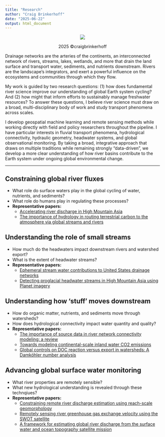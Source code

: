 ```yaml
---
title: "Research"
author: "Craig Brinkerhoff"
date: "2025-06-22"
output: html_document
---
```

<center>
![](stream_to_ocean_observation_system_vector_v2.png)
<p>2025 &#169;craigbrinkerhoff</p>
</center>
Drainage networks are the arteries of the continents, an interconnected network of rivers, streams, lakes, wetlands, and more that drain the land surface and transport water, sediments, and nutrients downstream. Rivers are the landscape's integrators, and exert a powerful influence on the ecosystems and communities through which they flow.

My work is guided by two research questions: (1) how does fundamental river science improve our understanding of global Earth system cycling? And (2) how might that inform efforts to sustainably manage freshwater resources? To answer these questions, I believe river science must draw on a broad, multi-disciplinary body of work and study transport phenomena across scales.

I develop geospatial machine learning and remote sensing methods while working directly with field and policy researchers throughout the pipeline. I have particular interests in fluvial transport phenomena, hydrological connectivity, hydraulic geometry, headwater systems, and global observational monitoring. By taking a broad, integrative approach that draws on multiple traditions while remaining strongly "data-driven", we develop a more clear understanding of how river basins contribute to the Earth system under ongoing global environmental change.

-------------------------------

## Constraining global river fluxes
- What role do surface waters play in the global cycling of water, nutrients, and sediments?
- What role do humans play in regulating these processes?
- **Representative papers:**
  - [Accelerating river discharge in High Mountain Asia]()
  - [The importance of hydrology in routing terrestrial carbon to the atmosphere via global streams and rivers](https://doi.org/10.1073/pnas.2106322119)

## Understanding the role of small streams
- How much do the headwaters impact downstream rivers and watershed export?
- What is the extent of headwater streams?
- **Representative papers:**
  - [Ephemeral stream water contributions to United States drainage networks](https://doi.org/10.1126/science.adg9430)
  - [Detecting proglacial headwater streams in High Mountain Asia using Planet imagery](https://doi.org/10.1016/j.rse.2024.114124)

## Understanding how 'stuff' moves downstream
- How do organic matter, nutrients, and sediments move through watersheds?
- How does hydrological connectivity impact water quantity and quality?
- **Representative papers:**
  - [The importance of source data in river network connectivity modeling: a review](https://doi.org/10.1002/lno.12706)
  - [Towards modeling continental-scale inland water CO2 emissions](https://doi.org/10.1029/2024AV001294)
  - [Global controls on DOC reaction versus export in watersheds: A Damköhler number analysis](https://doi.org/10.1029/2021GB007278)

## Advancing global surface water monitoring
- What river properties are remotely sensible?
- What new hydrological understanding is revealed through these technqiues?
- **Representative papers:**
  - [Constraining remote river discharge estimation using reach-scale geomorphology](https://doi.org/10.1029/2020WR027949)
  - [Remotely sensing river greenhouse gas exchange velocity using the SWOT satellite](https://doi.org/10.1029/2022GB007419)
  - [A framework for estimating global river discharge from the surface water and ocean topography satellite mission](https://doi.org/10.1029/2021WR031614)
